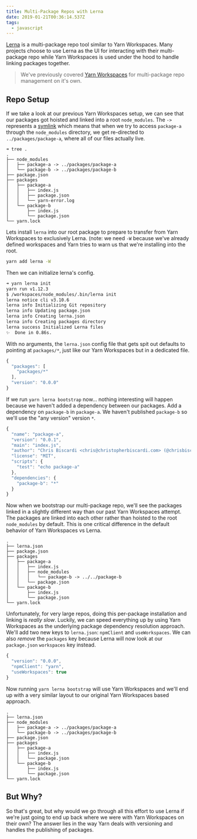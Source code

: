 ```yaml
---
title: Multi-Package Repos with Lerna
date: 2019-01-21T00:36:14.537Z
tags:
  - javascript
---
```

[Lerna](https://github.com/lerna/lerna) is a multi-package repo tool similar to Yarn Workspaces. Many projects choose to use Lerna as the UI for interacting with their multi-package repo while Yarn Workspaces is used under the hood to handle linking packages together.

> We've previously covered [Yarn Workspaces](https://www.christopherbiscardi.com/post/multi-package-repos-with-yarn) for multi-package repo management on it's own.

## Repo Setup

If we take a look at our previous Yarn Workspaces setup, we can see that our packages got hoisted and linked into a root `node_modules`. The `->` represents a [symlink](https://en.wikipedia.org/wiki/Symbolic_link) which means that when we try to access `package-a` through the `node_modules` directory, we get re-directed to `../packages/package-a`, where all of our files actually live.

```
➜ tree .
.
├── node_modules
│   ├── package-a -> ../packages/package-a
│   └── package-b -> ../packages/package-b
├── package.json
├── packages
│   ├── package-a
│   │   ├── index.js
│   │   ├── package.json
│   │   └── yarn-error.log
│   └── package-b
│       ├── index.js
│       └── package.json
└── yarn.lock
```

Lets install `lerna` into our root package to prepare to transfer from Yarn Workspaces to exclusively Lerna. (note: we need `-W` because we've already defined workspaces and Yarn tries to warn us that we're installing into the root.

```sh
yarn add lerna -W
```

Then we can initialize lerna's config.

```sh
➜ yarn lerna init
yarn run v1.12.3
$ /workspaces/node_modules/.bin/lerna init
lerna notice cli v3.10.6
lerna info Initializing Git repository
lerna info Updating package.json
lerna info Creating lerna.json
lerna info Creating packages directory
lerna success Initialized Lerna files
✨  Done in 0.86s.
```

With no arguments, the `lerna.json` config file that gets spit out defaults to pointing at `packages/*`, just like our Yarn Workspaces but in a dedicated file.

```js
{
  "packages": [
    "packages/*"
  ],
  "version": "0.0.0"
}
```

If we run `yarn lerna bootstrap` now... nothing interesting will happen because we haven't added a dependency between our packages. Add a dependency on `package-b` in `package-a`. We haven't published `package-b` so we'll use the "any version" version `*`.

```js
{
  "name": "package-a",
  "version": "0.0.1",
  "main": "index.js",
  "author": "Chris Biscardi <chris@christopherbiscardi.com> (@chrisbiscardi)",
  "license": "MIT",
  "scripts": {
    "test": "echo package-a"
  },
  "dependencies": {
    "package-b": "*"
  }
}
```

Now when we bootstrap our multi-package repo, we'll see the packages linked in a slightly different way than our past Yarn Workspaces attempt. The packages are linked into each other rather than hoisted to the root `node_modules` by default. This is one critical difference in the default behavior of Yarn Workspaces vs Lerna.

```
.
├── lerna.json
├── package.json
├── packages
│   ├── package-a
│   │   ├── index.js
│   │   ├── node_modules
│   │   │   └── package-b -> ../../package-b
│   │   └── package.json
│   └── package-b
│       ├── index.js
│       └── package.json
└── yarn.lock
```

Unfortunately, for very large repos, doing this per-package installation and linking is *really slow*. Luckily, we can speed everything up by using Yarn Workspaces as the underlying package dependency resolution approach. We'll add two new keys to `lerna.json`: `npmClient` and `useWorkspaces`. We can also *remove* the `packages` key because Lerna will now look at our `package.json` `workspaces` key instead.

```js
{
  "version": "0.0.0",
  "npmClient": "yarn",
  "useWorkspaces": true
}
```

Now running `yarn lerna bootstrap` will use Yarn Workspaces and we'll end up with a very similar layout to our original Yarn Workspaces based approach.

```
.
├── lerna.json
├── node_modules
│   ├── package-a -> ../packages/package-a
│   └── package-b -> ../packages/package-b
├── package.json
├── packages
│   ├── package-a
│   │   ├── index.js
│   │   └── package.json
│   └── package-b
│       ├── index.js
│       └── package.json
└── yarn.lock
```

## But Why?

So that's great, but why would we go through all this effort to use Lerna if we're just going to end up back where we were with Yarn Workspaces on their own? The answer lies in the way Yarn deals with versioning and handles the publishing of packages.
